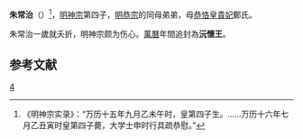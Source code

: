 '''朱常治'''（{{bd|1587年||1588年|}}）<ref>《明神宗实录》：“万历十五年九月乙未午时，皇第四子生。……万历十六年七月乙丑寅时皇第四子薨，大学士申时行具疏恭慰。”</ref>，[[明神宗|明神宗]]第四子，[[明恭宗|明恭宗]]的同母弟弟，母[[鄭貴妃|恭恪皇貴妃]]鄭氏。

朱常治一歲就夭折，明神宗颇为伤心。[[萬曆|萬曆]]年間追封為'''沅懷王'''。

{{s-start}}
{{s-none|無|[[明朝|明政府]]封之}}
{{s-ttl|title=[[明朝藩王列表_(世宗、穆宗及神宗系)#沅國|明沅國國王]]|years=追封}}
{{s-vacant|無子，封國撤除|next=哀王[[朱慈𤇥|朱慈𤇥]]}}
{{end}}

==参考文献==
<div class="references-small">
<references></references>
</div>

{{明神宗皇室}}
{{明朝人物小作品}}

[[Category:明神宗皇子|4]]